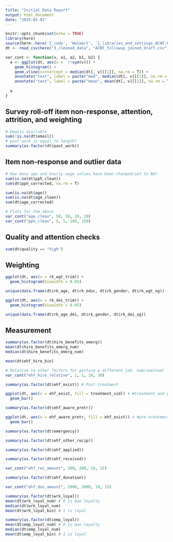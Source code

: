 ```yaml
---
title: "Initial Data Report"
output: html_document
date: "2025-02-01"
---
```


```r
knitr::opts_chunk$set(echo = TRUE)
library(here)
source(here::here('2_code', 'Walmart', '1_libraries_and_settings_ACNT.R'))
dt <- read_csv(here("3_cleaned_data", "ACNT_followup_joined_draft.csv"))

var_cont <- function(v, a1, a2, b1, b2) {
  a <- ggplot(dt, aes(x =  !!sym(v))) +
    geom_histogram() +
    geom_vline(xintercept = median(dt[, v][[1]], na.rm = T)) +
    annotate("text", label = paste("med", median(dt[, v][[1]], na.rm = T)), x = a1, y = b1) +
    annotate("text", label = paste("mean", mean(dt[, v][[1]], na.rm = T)), x = a2, y = b2)
  
  a
}
```

## Survey roll-off item non-response, attention, attrition, and weighting

```r
# Emails available
sum(!is.na(dt$email))
# past work is equal to length?
summary(as.factor(dt$past_work))
```

## Item non-response and outlier data

```r
# How many age and hourly wage values have been changed/set to NA?
sum(is.na(dt$pph_clean))
sum(dt$pph_corrected, na.rm = T)

sum(is.na(dt$age))
sum(is.na(dt$age_clean))
sum(dt$age_corrected)

# Plots for the above
var_cont("age_clean", 50, 50, 10, 20)
var_cont("pph_clean", 5, 5, 100, 150)
```

## Quality and attention checks

```r
sum(dt$quality == "high")
```
## Weighting

```r
ggplot(dt, aes(x = rk_wgt_trim)) +
  geom_histogram(binwidth = 0.05)

unique(data.frame(dt$rk_age, dt$rk_educ, dt$rk_gender, dt$rk_wgt_og))

ggplot(dt, aes(x = rk_dei_trim)) +
  geom_histogram(binwidth = 0.05)

unique(data.frame(dt$rk_age_dei, dt$rk_gender, dt$rk_dei_og))
```

## Measurement

```r
summary(as.factor(dt$hire_benefits_emerg))
mean(dt$hire_benefits_emerg_num)
median(dt$hire_benefits_emerg_num)

mean(dt$ehf_hire_bin)

# Relative to other factors for getting a different job. num/sum(num)
var_cont("ehf_hire_relative", 1, 1, 10, 30)
```
```r
summary(as.factor(dt$ehf_exist)) # Post-treatment

ggplot(dt, aes(x = ehf_exist, fill = treatment_vid)) + #treatment and post-treatment ehf existance
  geom_bar()
```

```r
summary(as.factor(dt$ehf_aware_pretr))

ggplot(dt, aes(x = ehf_aware_pretr, fill = ehf_exist)) + #pre-treatment and post-treatment ehf existance
  geom_bar()
```
```r
summary(as.factor(dt$emergency))
```
```r
summary(as.factor(dt$ehf_other_recip))
```
```r
summary(as.factor(dt$ehf_applied))
```
```r
summary(as.factor(dt$ehf_received))

var_cont("ehf_rec_amount", 200, 200, 10, 15)
```
```r
summary(as.factor(dt$ehf_donation))

var_cont("ehf_don_amount", 2000, 2000, 10, 15)
```
```r
summary(as.factor(dt$wrk_loyal))
mean(dt$wrk_loyal_num) # 0 is max loyalty
median(dt$wrk_loyal_num)
mean(dt$wrk_loyal_bin) # 1 is loyal

summary(as.factor(dt$emp_loyal))
mean(dt$emp_loyal_num) # 0 is max loyalty
median(dt$emp_loyal_num)
mean(dt$emp_loyal_bin) # 1 is loyal
```
```r

```


